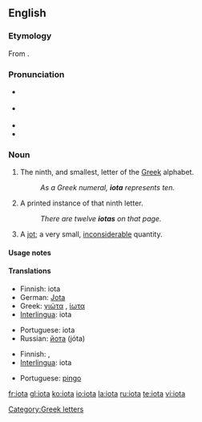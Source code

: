 {{letter_disp2|theta|&nbsp;&nbsp; [[image:Greek_uc_iota.png|20px]][[image:Greek_lc_iota.png|18px]] &nbsp;&nbsp; |kappa|γιώτα|Ι|ι}}
==English==

===Etymology===
From {{etyl|grc|en}} {{term|ἰῶτα|tr=iōta|lang=grc|sc=polytonic}}.

===Pronunciation===
* {{a|UK}} {{IPA|/aɪˈəʊtə/}}
* {{a|US}} {{IPA|/aɪˈoʊtə/}}
* {{audio|en-us-iota.ogg|Audio (US)}}
* {{rhymes|əʊtə}}

===Noun===
{{en-noun|s|-}}

# {{uncountable}} The ninth, and smallest, letter of the [[Greek]] alphabet.
#: ''As a Greek numeral, '''iota''' represents ten.''
# {{countable}} A printed instance of that ninth letter.
#: ''There are twelve '''iotas''' on that page.''
# {{countable}} A [[jot]]; a very small, [[inconsiderable]] quantity.

====Usage notes====
{{en-noun-note countable and uncountable senses}}

====Translations====
{{trans-top|Greek letter}}
* Finnish: iota
* German: [[Jota]] {{n}}
* Greek: [[γιώτα]] {{n}}, [[ίωτα]] {{n}}
* [[Interlingua]]: iota
{{trans-mid}}
* Portuguese: iota {{m}}
* Russian: [[йота]] (jóta) {{f}}
{{trans-bottom}}

{{trans-top|small amount}}
* Finnish: {{t|fi|hitunen}}, {{t|fi|hiven}}
* [[Interlingua]]: iota
{{trans-mid}}
* Portuguese: [[pingo]] {{m}}
{{trans-bottom}}

[[Category:Greek letters]]

[[fr:iota]]
[[gl:iota]]
[[ko:iota]]
[[io:iota]]
[[la:iota]]
[[ru:iota]]
[[te:iota]]
[[vi:iota]]